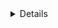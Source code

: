 <Details title="How to tell if TLS Routing is Enabled" opened={false}>

<ScopedBlock scope={["oss", "enterprise"]}>
To get details of the Teleport Cluster you can invoke `/webapi/ping` path
on the proxy service.  The `proxy.tls_routing_enabled` value provides if TLS routing is enabled.
Here's an example for the proxy on `https://teleport.example.com`:

```code
$ curl https://teleport.example.com/webapi/ping |  jq '.proxy.tls_routing_enabled'
true

```
</ScopedBlock>
<ScopedBlock scope={["cloud"]}>
To get details of the Teleport Cloud tenant you can invoke `/webapi/ping` path
on the proxy service.  The `proxy.tls_routing_enabled` value provides if TLS routing is enabled.
Here's an example for the proxy on `https://mytenant.teleport.sh`:

```code
$ curl https://mytenant.teleport.sh/webapi/ping |  jq '.proxy.tls_routing_enabled'
true

```
</ScopedBlock>

</Details>
